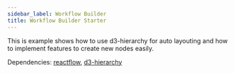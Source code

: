 ```yaml
---
sidebar_label: Workflow Builder
title: Workflow Builder Starter
---
```



<ExampleLayout>
This is example shows how to use d3-hierarchy for auto layouting and how to implement features to create new nodes easily.

Dependencies: [reactflow](https://www.npmjs.com/package/reactflow), [d3-hierarchy](https://www.npmjs.com/package/d3-hierarchy)

<ProExampleViewer slug="workflow-builder" />
</ExampleLayout>
